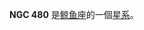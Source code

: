 {{NGCInfoBox
|NGCID=NGC 480|發現者=法蘭斯·萊文沃思|發現日期=1886年-月-日
|其他編號=
|曆元=J2000.0|赤經=1時20分34.3秒|赤緯=-9°52'49"|星座=鲸鱼座|星體=星系|星等=15.2
|表面亮度=12.6|藍等=16.1}}

'''NGC 480''' 是[[鲸鱼座|鲸鱼座]]的一個[[星系|星系]]。

{{NGCReference|480}}
{{Catalogs|NGC=480}}
{{Galaxy-stub}}